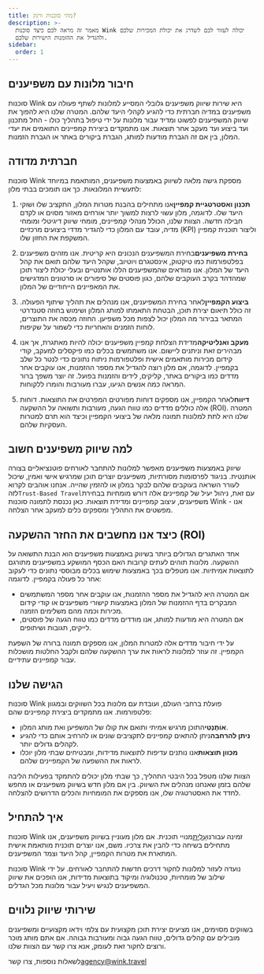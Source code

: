 ```yaml
---
title: מהי סוכנות ווינק?
description: >-
  מאמר זה מראה לכם כיצד סוכנות Wink יכולה לעזור לכם לשדרג את יכולת המכירות שלכם
  ולהגדיל את ההזמנות הישירות שלכם.
sidebar:
  order: 1
---
```


## חיבור מלונות עם משפיענים

סוכנות Wink היא שירות שיווק משפיענים גלובלי המסייע למלונות לשתף פעולה עם משפיענים במדיה חברתית כדי להגיע לקהלי היעד שלהם. המטרה שלנו היא להפוך את שיווק המשפיענים לפשוט ומדיד עבור מלונות על ידי טיפול בתהליך כולו - החל מתכנון ועד ביצוע ועד מעקב אחר תוצאות. אנו מתמקדים ביצירת קמפיינים התואמים את יעדי המלון, בין אם זה הגברת מודעות למותג, הגברת ביקורים באתר או הגברת הזמנות.

## חברתית מדודה

סוכנות Wink מספקת גישה מלאה לשיווק באמצעות משפיענים, המותאמת במיוחד לתעשיית המלונאות. כך אנו תומכים בבתי מלון:

1. **תכנון ואסטרטגיית קמפיין**אנו מתחילים בהבנת מטרות המלון, התקציב שלו ושוקי היעד שלו. לדוגמה, מלון עשוי לרצות למשוך יותר אורחים מאזור מסוים או לקדם חבילה חדשה. הצוות שלנו, הכולל מנהלי קמפיינים, מומחי שיווק דיגיטלי ומומחי מדיה, עובד עם המלון כדי להגדיר מדדי ביצועים מרכזיים (KPI) וליצור תוכנית קמפיין המשקפת את החזון שלו.

2. **בחירת משפיענים**בחירת המשפיענים הנכונים היא קריטית. אנו מזהים משפיענים בפלטפורמות כמו טיקטוק, אינסטגרם ויוטיוב, שקהל היעד שלהם תואם את קהל היעד של המלון. אנו מוודאים שהמשפיענים הללו אותנטיים ובעלי יכולת ליצור תוכן שמהדהד בקרב העוקבים שלהם, כגון פוסטים של סיפורים או סרטונים המדגישים את המאפיינים הייחודיים של המלון.

3. **ביצוע הקמפיין**לאחר בחירת המשפיענים, אנו מנהלים את תהליך שיתוף הפעולה. זה כולל תיאום יצירת תוכן, הבטחת התאמתו למותג המלון ושימוש בחוזה סטנדרטי המתאר בבירור מה המלון יכול לצפות מכל משפיען. החוזה מכסה את התוצרים, לוחות הזמנים והאחריות כדי לשמור על שקיפות.

4. **מעקב ואנליטיקה**מדידת הצלחת קמפיין משפיענים יכולה להיות מאתגרת, אך אנו מבהירים זאת וניתנים ליישום. אנו משתמשים בכלים כמו פיקסלים למעקב, קודי קידום מכירות מותאמים אישית ופלטפורמות ניתוח נתונים כדי לנטר כל שלב בקמפיין. לדוגמה, אם מלון רוצה להגדיל את מספר ההזמנות, אנו עוקבים אחר מדדים כמו ביקורים באתר, קליקים, לידים והזמנות בפועל. זה יוצר משפך ברור המראה כמה אנשים הגיעו, עברו מעורבות והומרו ללקוחות.

5. **דיווח**לאחר הקמפיין, אנו מספקים דוחות מפורטים המפרטים את התוצאות. דוחות אלה כוללים מדדים כמו טווח הגעה, מעורבות ותשואה על ההשקעה (ROI). המטרה שלנו היא לתת למלונות תמונה מלאה של ביצועי הקמפיין וכיצד הוא תרם למטרות העסקיות שלהם.

## למה שיווק משפיענים חשוב

שיווק באמצעות משפיענים מאפשר למלונות להתחבר לאורחים פוטנציאליים בצורה אותנטית. בניגוד לפרסומות מסורתיות, משפיענים יוצרים תוכן שמרגיש אישי ואמין, שיכול לעורר השראה בעוקבים שלהם לבקר במלון או להזמין שהייה. אנחנו אוהבים לקרוא לזה`Trust-Based Travel`עם זאת, ניהול יעיל של קמפיינים אלה דורש מומחיות בבחירת משפיענים, עיצוב קמפיינים ומדידת תוצאות. כאן נכנסת לתמונה סוכנות Wink - אנו מפשטים את התהליך ומספקים כלים למעקב אחר הצלחה.

## כיצד אנו מחשבים את החזר ההשקעה (ROI)

אחד האתגרים הגדולים ביותר בשיווק באמצעות משפיענים הוא הבנת התשואה על ההשקעה. מלונות תוהים לעתים קרובות האם הכסף המושקע במשפיענים מתורגם לתוצאות אמיתיות. אנו מטפלים בכך באמצעות שימוש בכלים מבוססי נתונים כדי לעקוב אחר כל פעולה בקמפיין. לדוגמה:

* אם המטרה היא להגדיל את מספר ההזמנות, אנו עוקבים אחר מספר המשתמשים המבקרים בדף ההזמנות של המלון באמצעות קישורי משפיענים או קודי קידום מכירות וכמה מהם משלימים הזמנה.
* אם המטרה היא מודעות למותג, אנו מודדים מדדים כמו טווח הגעה של פוסטים, לייקים, תגובות ושיתופים.

על ידי חיבור מדדים אלה למטרות המלון, אנו מספקים תמונה ברורה של השפעת הקמפיין. זה עוזר למלונות לראות את ערך ההשקעה שלהם ולקבל החלטות מושכלות עבור קמפיינים עתידיים.

## הגישה שלנו

סוכנות Wink פועלת ברחבי העולם, ועובדת עם מלונות בכל השווקים ובמגוון פלטפורמות. אנו מתמקדים ביצירת קמפיינים שהם:

* **אוֹתֶנְטִי**התוכן מרגיש אמיתי ותואם את קולו של המשפיען ואת מותג המלון.
* **ניתן להרחבה**ניתן להתאים קמפיינים לתקציבים שונים או להרחיב אותם כדי להגיע לקהלים גדולים יותר.
* **מכוון תוצאות**אנו נותנים עדיפות לתוצאות מדידות, ומבטיחים שבתי מלון יוכלו לראות את ההשפעה של הקמפיינים שלהם.

הצוות שלנו מטפל בכל היבטי התהליך, כך שבתי מלון יכולים להתמקד בפעילות הליבה שלהם בזמן שאנחנו מנהלים את השיווק. בין אם מלון חדש בשיווק משפיענים או מחפש לחדד את האסטרטגיה שלו, אנו מספקים את המומחיות והכלים הדרושים להצלחה.

## איך להתחיל

סוכנות Wink זמינה עבורנו[עִלִית](/managed-social/what-is-managed-social/#subscription-tiers)מנויי תוכנית. אם מלון מעוניין בשיווק משפיענים, אנו מתחילים בשיחה כדי להבין את צרכיו. משם, אנו יוצרים תוכנית מותאמת אישית המתארת ​​את מטרות הקמפיין, קהל היעד וצמד המשפיענים.

סוכנות Wink נועדה לעזור למלונות לחקור דרכים חדשות להתחבר לאורחים. על ידי שילוב של מומחיות, טכנולוגיה ומיקוד בתוצאות מדידות, אנו הופכים את שיווק המשפיענים לנגיש ויעיל עבור מלונות מכל הגדלים.

## שירותי שיווק נלווים

בשווקים מסוימים, אנו מציעים יצירת תוכן מקצועית עם צלמי וידאו מקצועיים ומשפיענים מובילים עם קהלים גדולים, טווח הגעה גבוה ומעורבות גבוהה. אם אתם מותג מוכר ורוצים לחקור זאת לעומק, אנא צרו קשר עם הצוות שלנו.

לשאלות נוספות, צרו קשר[agency@wink.travel](mailto://agency@wink.travel)

